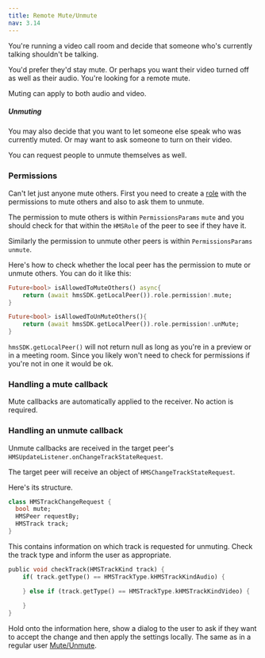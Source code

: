 ```yaml
---
title: Remote Mute/Unmute
nav: 3.14
---
```


You're running a video call room and decide that someone who's currently talking shouldn't be talking.

You'd prefer they'd stay mute. Or perhaps you want their video turned off as well as their audio. You're looking for a remote mute.

Muting can apply to both audio and video.

##### Unmuting

You may also decide that you want to let someone else speak who was currently muted. Or may want to ask someone to turn on their video.

You can request people to unmute themselves as well.

### Permissions

Can't let just anyone mute others. First you need to create a [role](../foundation/templates-and-roles) with the permissions to mute others and also to ask them to unmute.

The permission to mute others is within  `PermissionsParams` `mute` and you should check for that within the `HMSRole` of the peer to see if they have it.

Similarly the permission to unmute other peers is within `PermissionsParams` `unmute`.

Here's how to check whether the local peer has the permission to mute or unmute others. You can do it like this:

```dart
Future<bool> isAllowedToMuteOthers() async{
    return (await hmsSDK.getLocalPeer()).role.permission!.mute;
}

Future<bool> isAllowedToUnMuteOthers(){
    return (await hmsSDK.getLocalPeer()).role.permission!.unMute;
}

```

`hmsSDK.getLocalPeer()` will not return null as long as you're in a preview or in a meeting room. Since you likely won't need to check for permissions if you're not in one it would be ok.


### Handling a mute callback

Mute callbacks are automatically applied to the receiver. No action is required.

### Handling an unmute callback
Unmute callbacks are received in the target peer's `HMSUpdateListener.onChangeTrackStateRequest`.

The target peer will receive an object of `HMSChangeTrackStateRequest`.

Here's its structure.

```dart
class HMSTrackChangeRequest {
  bool mute;
  HMSPeer requestBy;
  HMSTrack track;
}
```

This contains information on which track is requested for unmuting. Check the track type and inform the user as appropriate.


```dart
public void checkTrack(HMSTrackKind track) {
    if( track.getType() == HMSTrackType.kHMSTrackKindAudio) {

    } else if (track.getType() == HMSTrackType.kHMSTrackKindVideo) {
        
    }
}
```

Hold onto the information here, show a dialog to the user to ask if they want to accept the change and then apply the settings locally. The same as in a regular user [Mute/Unmute](mute).
